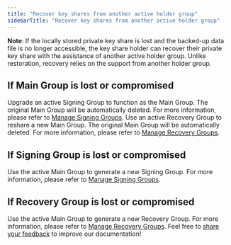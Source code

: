 ```yaml
---
title: "Recover key shares from another active holder group"
sidebarTitle: "Recover key shares from another active holder group"
---
```


**Note**: If the locally stored private key share is lost and the backed-up data file is no longer accessible, the key share holder can recover their private key share with the assistance of another active holder group. Unlike restoration, recovery relies on the support from another holder group.

## If Main Group is lost or compromised

Upgrade an active Signing Group to function as the Main Group. The original Main Group will be automatically deleted. For more information, please refer to [Manage Signing Groups](/en/portal/mpc-wallets/ocw/manage-key-share-groups#manage-signing-groups).
Use an active Recovery Group to reshare a new Main Group. The original Main Group will be automatically deleted. For more information, please refer to [Manage Recovery Groups](/en/portal/mpc-wallets/ocw/manage-key-share-groups#manage-recovery-groups).

## If Signing Group is lost or compromised

Use the active Main Group to generate a new Signing Group. For more information, please refer to [Manage Signing Groups](/en/portal/mpc-wallets/ocw/manage-key-share-groups#manage-signing-groups).

## If Recovery Group is lost or compromised

Use the active Main Group to generate a new Recovery Group. For more information, please refer to [Manage Recovery Groups](/en/portal/mpc-wallets/ocw/manage-key-share-groups#manage-recovery-groups).
<Tip>Feel free to [share your feedback](https://forms.zohopublic.com/cobo/form/DocumentFeedbackForm/formperma/QvLOhxJv1_JMsJ-1dleZ8Itb_7rzN-LtgvsDdxosoVI?referrername=manuals) to improve our documentation!</Tip>